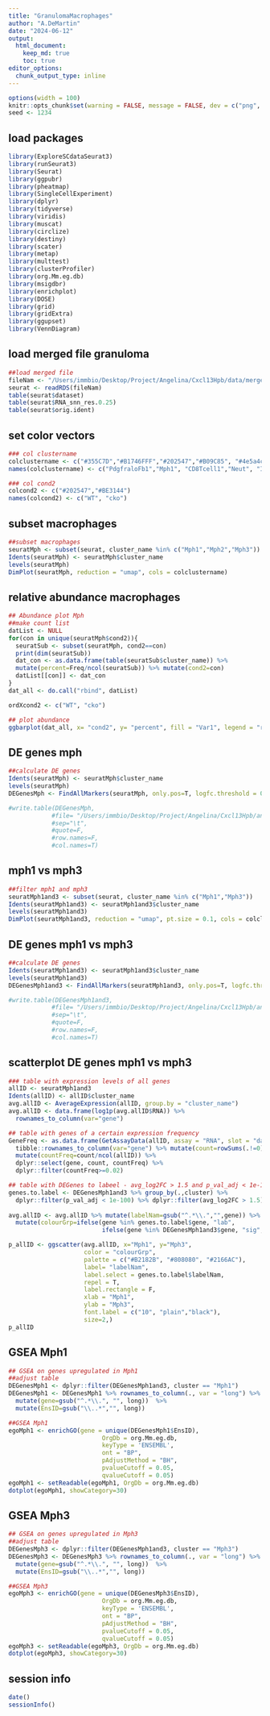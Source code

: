 ```yaml
---
title: "GranulomaMacrophages"
author: "A.DeMartin"
date: "2024-06-12"
output: 
  html_document:
    keep_md: true
    toc: true
editor_options: 
  chunk_output_type: inline
---
```


```r
options(width = 100)
knitr::opts_chunk$set(warning = FALSE, message = FALSE, dev = c("png", "pdf"))
seed <- 1234
```

## load packages
```r
library(ExploreSCdataSeurat3)
library(runSeurat3)
library(Seurat)
library(ggpubr)
library(pheatmap)
library(SingleCellExperiment)
library(dplyr)
library(tidyverse)
library(viridis)
library(muscat)
library(circlize)
library(destiny)
library(scater)
library(metap)
library(multtest)
library(clusterProfiler)
library(org.Mm.eg.db)
library(msigdbr)
library(enrichplot)
library(DOSE)
library(grid)
library(gridExtra)
library(ggupset)
library(VennDiagram)
```

## load merged file granuloma
```r
##load merged file 
fileNam <- "/Users/immbio/Desktop/Project/Angelina/Cxcl13Hpb/data/merged_allgranuloma_wofilter_seurat_wocl21.rds"
seurat <- readRDS(fileNam)
table(seurat$dataset)
table(seurat$RNA_snn_res.0.25)
table(seurat$orig.ident)
```

## set color vectors
```r
### col clustername
colclustername <- c("#355C7D","#B1746FFF","#202547","#B09C85", "#4e5a4c","#53354A","#2A363B","#8491B4FF","#00A087FF","#DC9989","#84ad83", "#628395","#D33B44","#779d8d","#727077","#868686FF","#F8B195","#FF847C","#725663FF","#904D39","#91D1C2")
names(colclustername) <- c("PdgfraloFb1","Mph1", "CD8Tcell1","Neut", "IgABcell1", "LEC", "Telocytes", "DC", "CD4Tcell/ILC2", "Mph2",  "NKcell", "CD8Tcell2", "Mph3", "Trophocytes", "PdgfrahiLy6anegFb", "IgABcell2", "Myocytes", "PdgfraloFb2", "IgDBcell", "NC", "ICC")

### col cond2
colcond2 <- c("#202547","#BE3144")
names(colcond2) <- c("WT", "cko")
```

## subset macrophages
```r
##subset macrophages
seuratMph <- subset(seurat, cluster_name %in% c("Mph1","Mph2","Mph3"))
Idents(seuratMph) <- seuratMph$cluster_name
levels(seuratMph)
DimPlot(seuratMph, reduction = "umap", cols = colclustername) 
```

## relative abundance macrophages
```r
## Abundance plot Mph
##make count list
datList <- NULL
for(con in unique(seuratMph$cond2)){
  seuratSub <- subset(seuratMph, cond2==con)
  print(dim(seuratSub))
  dat_con <- as.data.frame(table(seuratSub$cluster_name)) %>%
  mutate(percent=Freq/ncol(seuratSub)) %>% mutate(cond2=con)
  datList[[con]] <- dat_con
}
dat_all <- do.call("rbind", datList)

ordXcond2 <- c("WT", "cko")

## plot abundance
ggbarplot(dat_all, x= "cond2", y= "percent", fill = "Var1", legend = "right", legend.titel = "cluster_name", ylab = "frequency", palette = colclustername, order = ordXcond2) + theme(legend.position = "null")
```

## DE genes mph
```r
##calculate DE genes 
Idents(seuratMph) <- seuratMph$cluster_name
levels(seuratMph)
DEGenesMph <- FindAllMarkers(seuratMph, only.pos=T, logfc.threshold = 0.2) %>% filter(p_val_adj < 0.01) 

#write.table(DEGenesMph, 
            #file= "/Users/immbio/Desktop/Project/Angelina/Cxcl13Hpb/analysis/DEgenesMph_cluster_name",
            #sep="\t",
            #quote=F,
            #row.names=F,
            #col.names=T)
```

## mph1 vs mph3
```r
##filter mph1 and mph3
seuratMph1and3 <- subset(seurat, cluster_name %in% c("Mph1","Mph3"))
Idents(seuratMph1and3) <- seuratMph1and3$cluster_name
levels(seuratMph1and3)
DimPlot(seuratMph1and3, reduction = "umap", pt.size = 0.1, cols = colclustername) 
```

## DE genes mph1 vs mph3
```r
##calculate DE genes 
Idents(seuratMph1and3) <- seuratMph1and3$cluster_name
levels(seuratMph1and3)
DEGenesMph1and3 <- FindAllMarkers(seuratMph1and3, only.pos=T, logfc.threshold = 0.2) %>% filter(p_val_adj < 0.01) 

#write.table(DEGenesMph1and3, 
            #file= "/Users/immbio/Desktop/Project/Angelina/Cxcl13Hpb/analysis/DEgenesMph1vsMph3",
            #sep="\t",
            #quote=F,
            #row.names=F,
            #col.names=T)
```

## scatterplot DE genes mph1 vs mph3
```r
### table with expression levels of all genes
allID <- seuratMph1and3
Idents(allID) <- allID$cluster_name
avg.allID <- AverageExpression(allID, group.by = "cluster_name")
avg.allID <- data.frame(log1p(avg.allID$RNA)) %>% 
  rownames_to_column(var="gene")

## table with genes of a certain expression frequency
GeneFreq <- as.data.frame(GetAssayData(allID, assay = "RNA", slot = "data")) %>%
  tibble::rownames_to_column(var="gene") %>% mutate(count=rowSums(.!=0)-1) %>%
  mutate(countFreq=count/ncol(allID)) %>%
  dplyr::select(gene, count, countFreq) %>%
  dplyr::filter(countFreq>=0.02)

## table with DEGenes to labeel - avg_log2FC > 1.5 and p_val_adj < 1e-100
genes.to.label <- DEGenesMph1and3 %>% group_by(.,cluster) %>%
  dplyr::filter(p_val_adj < 1e-100) %>% dplyr::filter(avg_log2FC > 1.5) %>% mutate(labelNam=gsub("^.*\\.","",gene)) 
  
avg.allID <- avg.allID %>% mutate(labelNam=gsub("^.*\\.","",gene)) %>% 
  mutate(colourGrp=ifelse(gene %in% genes.to.label$gene, "lab", 
                          ifelse(gene %in% DEGenesMph1and3$gene, "sig", "notSig"))) %>% dplyr::filter(gene%in%GeneFreq$gene)

p_allID <- ggscatter(avg.allID, x="Mph1", y="Mph3",
                     color = "colourGrp",
                     palette = c("#B2182B", "#808080", "#2166AC"),
                     label= "labelNam",
                     label.select = genes.to.label$labelNam,
                     repel = T,
                     label.rectangle = F,
                     xlab = "Mph1",
                     ylab = "Mph3",
                     font.label = c("10", "plain","black"),
                     size=2,)
p_allID
```

## GSEA Mph1
```r
## GSEA on genes upregulated in Mph1
##adjust table
DEGenesMph1 <- dplyr::filter(DEGenesMph1and3, cluster == "Mph1")
DEGenesMph1 <- DEGenesMph1 %>% rownames_to_column(., var = "long") %>%
  mutate(gene=gsub("^.*\\.", "", long))  %>%
  mutate(EnsID=gsub("\\..*","", long))

##GSEA Mph1
egoMph1 <- enrichGO(gene = unique(DEGenesMph1$EnsID),
                          OrgDb = org.Mm.eg.db,
                          keyType = 'ENSEMBL',
                          ont = "BP",
                          pAdjustMethod = "BH",
                          pvalueCutoff = 0.05,
                          qvalueCutoff = 0.05)
egoMph1 <- setReadable(egoMph1, OrgDb = org.Mm.eg.db)
dotplot(egoMph1, showCategory=30)
```

## GSEA Mph3
```r
## GSEA on genes upregulated in Mph3
##adjust table
DEGenesMph3 <- dplyr::filter(DEGenesMph1and3, cluster == "Mph3")
DEGenesMph3 <- DEGenesMph3 %>% rownames_to_column(., var = "long") %>%
  mutate(gene=gsub("^.*\\.", "", long))  %>%
  mutate(EnsID=gsub("\\..*","", long))

##GSEA Mph3
egoMph3 <- enrichGO(gene = unique(DEGenesMph3$EnsID),
                          OrgDb = org.Mm.eg.db,
                          keyType = 'ENSEMBL',
                          ont = "BP",
                          pAdjustMethod = "BH",
                          pvalueCutoff = 0.05,
                          qvalueCutoff = 0.05)
egoMph3 <- setReadable(egoMph3, OrgDb = org.Mm.eg.db)
dotplot(egoMph3, showCategory=30)
```

## session info
```r
date()
sessionInfo()
```
